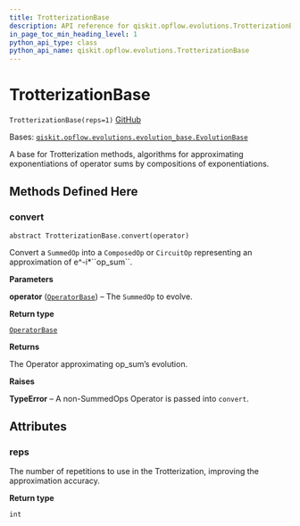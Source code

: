 ```yaml
---
title: TrotterizationBase
description: API reference for qiskit.opflow.evolutions.TrotterizationBase
in_page_toc_min_heading_level: 1
python_api_type: class
python_api_name: qiskit.opflow.evolutions.TrotterizationBase
---
```


# TrotterizationBase

<span id="qiskit.opflow.evolutions.TrotterizationBase" />

`TrotterizationBase(reps=1)` [GitHub](https://github.com/qiskit/qiskit/tree/stable/0.22/qiskit/opflow/evolutions/trotterizations/trotterization_base.py "view source code")

Bases: [`qiskit.opflow.evolutions.evolution_base.EvolutionBase`](qiskit.opflow.evolutions.EvolutionBase "qiskit.opflow.evolutions.evolution_base.EvolutionBase")

A base for Trotterization methods, algorithms for approximating exponentiations of operator sums by compositions of exponentiations.

## Methods Defined Here

### convert

<span id="qiskit.opflow.evolutions.TrotterizationBase.convert" />

`abstract TrotterizationBase.convert(operator)`

Convert a `SummedOp` into a `ComposedOp` or `CircuitOp` representing an approximation of e^-i\*\`\`op\_sum\`\`.

**Parameters**

**operator** ([`OperatorBase`](qiskit.opflow.OperatorBase "qiskit.opflow.operator_base.OperatorBase")) – The `SummedOp` to evolve.

**Return type**

[`OperatorBase`](qiskit.opflow.OperatorBase "qiskit.opflow.operator_base.OperatorBase")

**Returns**

The Operator approximating op\_sum’s evolution.

**Raises**

**TypeError** – A non-SummedOps Operator is passed into `convert`.

## Attributes

<span id="qiskit.opflow.evolutions.TrotterizationBase.reps" />

### reps

The number of repetitions to use in the Trotterization, improving the approximation accuracy.

**Return type**

`int`

